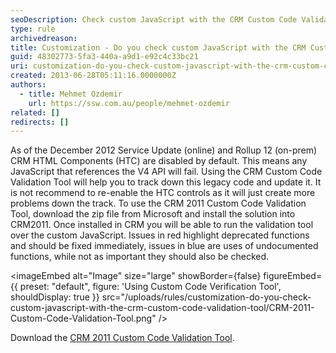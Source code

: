 ```yaml
---
seoDescription: Check custom JavaScript with the CRM Custom Code Validation Tool to ensure compatibility and resolve deprecated functions.
type: rule
archivedreason:
title: Customization - Do you check custom JavaScript with the CRM Custom Code Validation Tool?
guid: 48302773-5fa3-440a-a9d1-e92c4c33bc21
uri: customization-do-you-check-custom-javascript-with-the-crm-custom-code-validation-tool
created: 2013-06-28T05:11:16.0000000Z
authors:
  - title: Mehmet Ozdemir
    url: https://ssw.com.au/people/mehmet-ozdemir
related: []
redirects: []
---
```


As of the December 2012 Service Update (online) and Rollup 12 (on-prem) CRM HTML Components (HTC) are disabled by default. This means any JavaScript that references the V4 API will fail. Using the CRM Custom Code Validation Tool will help you to track down this legacy code and update it. It is not recommend to re-enable the HTC controls as it will just create more problems down the track.
To use the CRM 2011 Custom Code Validation Tool, download the zip file from Microsoft and install the solution into CRM2011. Once installed in CRM you will be able to run the validation tool over the custom JavaScript. Issues in red highlight deprecated functions and should be fixed immediately, issues in blue are uses of undocumented functions, while not as important they should also be checked.


<imageEmbed
  alt="Image"
  size="large"
  showBorder={false}
  figureEmbed={{
    preset: "default",
    figure: 'Using Custom Code Verification Tool',
    shouldDisplay: true
  }}
  src="/uploads/rules/customization-do-you-check-custom-javascript-with-the-crm-custom-code-validation-tool/CRM-2011-Custom-Code-Validation-Tool.png"
/>

Download the [CRM 2011 Custom Code Validation Tool](http://www.microsoft.com/en-us/download/details.aspx?id=30151).
